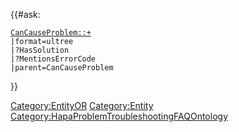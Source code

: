 {{#ask:
 [[Category:Entity]]OR[[CanCauseProblem::+]][[Category:Entity]]
 |format=ultree
 |?HasSolution
 |?MentionsErrorCode
 |parent=CanCauseProblem
}}

[[Category:HapaProblemTroubleshootingFAQOntology]]
